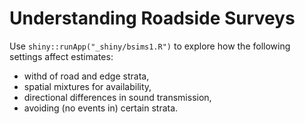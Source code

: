 # Understanding Roadside Surveys {#roadsides}

Use `shiny::runApp("_shiny/bsims1.R")` to explore
how the following settings affect estimates:

- withd of road and edge strata,
- spatial mixtures for availability,
- directional differences in sound transmission,
- avoiding (no events in) certain strata.
